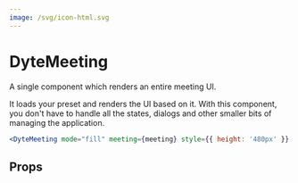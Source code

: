 ```yaml
---
image: /svg/icon-html.svg
---
```


# DyteMeeting

A single component which renders an entire meeting UI.

It loads your preset and renders the UI based on it. With this component, you
don't have to handle all the states, dialogs and other smaller bits of managing
the application.

```jsx
<DyteMeeting mode="fill" meeting={meeting} style={{ height: '480px' }} />
```

## Props

<PropsTable of="dyte-meeting" />
